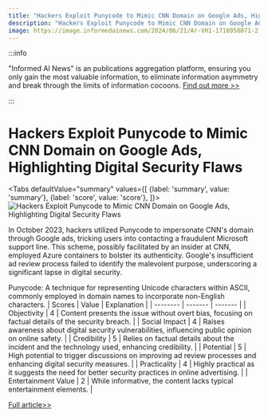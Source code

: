 ```yaml
---
title: "Hackers Exploit Punycode to Mimic CNN Domain on Google Ads, Highlighting Digital Security Flaws"
description: "Hackers Exploit Punycode to Mimic CNN Domain on Google Ads, Highlighting Digital Security Flaws"
image: https://image.informedainews.com/2024/06/21/Ar-VH1-1718958071-2.jpg
---
```



:::info

"Informed AI News" is an publications aggregation platform, ensuring you only gain the most valuable information, to eliminate information asymmetry and break through the limits of information cocoons.  [Find out more >>](/)

:::

# Hackers Exploit Punycode to Mimic CNN Domain on Google Ads, Highlighting Digital Security Flaws


<Tabs
	defaultValue="summary"
	values={[
	{label: 'summary', value: 'summary'},
	{label: 'score', value: 'score'},
]}>
<TabItem value="summary">
<img
  src="https://image.informedainews.com/2024/06/21/Ar-VH1-1718958071-2.jpg"
  alt="Hackers Exploit Punycode to Mimic CNN Domain on Google Ads, Highlighting Digital Security Flaws"
/>



In October 2023, hackers utilized Punycode to impersonate CNN's domain through Google ads, tricking users into contacting a fraudulent Microsoft support line. This scheme, possibly facilitated by an insider at CNN, employed Azure containers to bolster its authenticity. Google's insufficient ad review process failed to identify the malevolent purpose, underscoring a significant lapse in digital security.

Punycode: A technique for representing Unicode characters within ASCII, commonly employed in domain names to incorporate non-English characters.
</TabItem>
<TabItem value="score">
	| Scores     | Value   | Explanation |
	| -------- | ------- | ------- |
	| Objectivity  | 4    | Content presents the issue without overt bias, focusing on factual details of the security breach.    |
	| Social Impact | 4     | Raises awareness about digital security vulnerabilities, influencing public opinion on online safety.    |
	| Credibility    | 5    | Relies on factual details about the incident and the technology used, enhancing credibility.    |
	| Potential    | 5    | High potential to trigger discussions on improving ad review processes and enhancing digital security measures.    |
	| Practicality    | 4    | Highly practical as it suggests the need for better security practices in online advertising.    |
	| Entertainment Value    | 2    | While informative, the content lacks typical entertainment elements.    |
</TabItem>
</Tabs>

[Full article>>](https://www.cnbeta.com.tw/articles/tech/1435012.htm)
